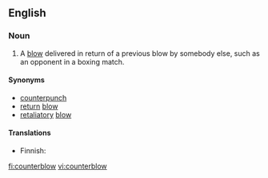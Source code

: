 ==English==
===Noun===
{{en-noun}}

# A [[blow]] delivered in return of a previous blow by somebody else, such as an opponent in a boxing match.

====Synonyms====
*[[counterpunch]]
*[[return]] [[blow]]
*[[retaliatory]] [[blow]]

====Translations====
{{top}}
* Finnish: {{t-|fi|vastaisku}}
{{bottom}}

[[fi:counterblow]]
[[vi:counterblow]]